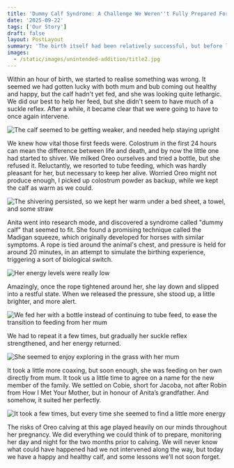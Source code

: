 ```yaml
---
title: 'Dummy Calf Syndrome: A Challenge We Weren''t Fully Prepared For'
date: '2025-09-22'
tags: ['Our Story']
draft: false
layout: PostLayout
summary: 'The birth itself had been relatively successful, but before long it was clear that we weren''t out of the woods just yet.'
images:
  - /static/images/unintended-addition/title2.jpg
---
```


Within an hour of birth, we started to realise something was wrong. It seemed we had gotten lucky with both mum and bub coming out healthy and happy, but the calf hadn't yet fed, and she was looking quite lethargic. We did our best to help her feed, but she didn't seem to have much of a suckle reflex. After a while, it became clear that we were going to have to once again intervene.

![The calf seemed to be getting weaker, and needed help staying upright](/static/images/unintended-addition/assistance.jpg)

We knew how vital those first feeds were. Colostrum in the first 24 hours can mean the difference between life and death, and by now the little one had started to shiver. We milked Oreo ourselves and tried a bottle, but she refused it. Reluctantly, we resorted to tube feeding, which was hardly pleasant for her, but necessary to keep her alive. Worried Oreo might not produce enough, I picked up colostrum powder as backup, while we kept the calf as warm as we could.

![The shivering persisted, so we kept her warm under a bed sheet, a towel, and some straw](/static/images/unintended-addition/cold-cobie.jpg)

Anita went into research mode, and discovered a syndrome called "dummy calf" that seemed to fit. She found a promising technique called the Madigan squeeze, which originally developed for horses with similar symptoms. A rope is tied around the animal's chest, and pressure is held for around 20 minutes, in an attempt to simulate the birthing experience, triggering a sort of biological switch. 

![Her energy levels were really low](/static/images/unintended-addition/tired-cobie.jpg)

Amazingly, once the rope tightened around her, she lay down and slipped into a restful state. When we released the pressure, she stood up, a little brighter, and more alert. 

![We fed her with a bottle instead of continuing to tube feed, to ease the transition to feeding from her mum](/static/images/unintended-addition/feeding-cobie.jpg)

We had to repeat it a few times, but gradually her suckle reflex strengthened, and her energy returned.

![She seemed to enjoy exploring in the grass with her mum](/static/images/unintended-addition/in-the-field.jpg)

It took a little more coaxing, but soon enough, she was feeding on her own directly from mum. It took us a little time to agree on a name for the new member of the family. We settled on Cobie, short for Jacoba, not after Robin from How I Met Your Mother, but in honour of Anita’s grandfather. And somehow, it suited her perfectly.

![It took a few times, but every time she seemed to find a little more energy](/static/images/unintended-addition/running-cobie.jpg)

The risks of Oreo calving at this age played heavily on our minds throughout her pregnancy. We did everything we could think of to prepare, monitoring her day and night for the two months prior to calving. We will never know what could have happened had we not intervened along the way, but today we have a happy and healthy calf, and some lessons we’ll not soon forget.